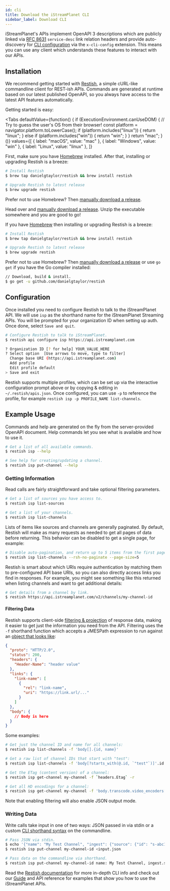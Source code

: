 ```yaml
---
id: cli
title: Download the iStreamPlanet CLI
sidebar_label: Download CLI
---
```



iStreamPlanet's APIs implement OpenAPI 3 descriptions which are publicly linked via [RFC 8631](https://tools.ietf.org/html/rfc8631) `service-desc` link relation headers and provide auto-discovery for [CLI configuration](https://rest.sh/#/openapi?id=autoconfiguration) via the `x-cli-config` extension. This means you can use any client which understands these features to interact with our APIs.

## Installation

We recommend getting started with [Restish](https://rest.sh/), a simple cURL-like commandline client for REST-ish APIs. Commands are generated at runtime based on our latest published OpenAPI, so you always have access to the latest API features automatically.

Getting started is easy:

<Tabs
  defaultValue={function() {
    if (ExecutionEnvironment.canUseDOM) {
      // Try to guess the user's OS from their browser!
      const platform = navigator.platform.toLowerCase();
      if (platform.includes("linux")) {
        return "linux";
      } else if (platform.includes("win")) {
        return "win";
      }
    }
    return "mac";
  }()}
  values={[
    { label: "macOS", value: "mac" },
    { label: "Windows", value: "win" },
    { label: "Linux", value: "linux" },
  ]}
>
  <TabItem value="mac">

First, make sure you have [Homebrew](https://brew.sh/) installed. After that, installing or upgrading Restish is a breeze:

```bash
# Install Restish
$ brew tap danielgtaylor/restish && brew install restish

# Upgrade Restish to latest release
$ brew upgrade restish
```

Prefer not to use Homebrew? Then [manually download a release](https://github.com/danielgtaylor/restish/releases/latest).

  </TabItem>
  <TabItem value="win">

Head over and [manually download a release](https://github.com/danielgtaylor/restish/releases/latest). Unzip the executable somewhere and you are good to go!

  </TabItem>
  <TabItem value="linux">

If you have [Homebrew](https://brew.sh/) then installing or upgrading Restish is a breeze:

```bash
# Install Restish
$ brew tap danielgtaylor/restish && brew install restish

# Upgrade Restish to latest release
$ brew upgrade restish
```

Prefer not to use Homebrew? Then [manually download a release](https://github.com/danielgtaylor/restish/releases/latest) or use `go get` if you have the Go compiler installed:

```bash
// Download, build & install.
$ go get -u github.com/danielgtaylor/restish
```

  </TabItem>
</Tabs>

## Configuration

Once installed you need to configure Restish to talk to the iStreamPlanet API. We will use `isp` as the shorthand name for the iStreamPlanet Streaming APIs. You will be prompted for your organization ID when setting up auth. Once done, select `Save and quit`.

```bash
# Configure Restish to talk to iStreamPlanet.
$ restish api configure isp https://api.istreamplanet.com

? Organization ID [? for help] YOUR_VALUE_HERE
? Select option  [Use arrows to move, type to filter]
  Change base URI (https://api.istreamplanet.com)
  Add profile
  Edit profile default
> Save and exit
```

Restish supports multiple profiles, which can be set up via the interactive configuration prompt above or by copying & editing in `~/.restish/apis.json`. Once configured, you can use `-p` to reference the profile, for example `restish isp -p PROFILE_NAME list-channels`.

## Example Usage

Commands and help are generated on the fly from the server-provided OpenAPI document. Help commands let you see what is available and how to use it.

```bash
# Get a list of all available commands.
$ restish isp --help

# See help for creating/updating a channel.
$ restish isp put-channel --help
```

### Getting Information

Read calls are fairly straightforward and take optional filtering parameters.

```bash
# Get a list of sources you have access to.
$ restish isp list-sources

# Get a list of your channels.
$ restish isp list-channels
```

Lists of items like sources and channels are generally paginated. By default, Restish will make as many requests as needed to get all pages of data before returning. This behavior can be disabled to get a single page, for example:

```bash
# Disable auto-pagination, and return up to 5 items from the first page.
$ restish isp list-channels --rsh-no-paginate --page-size=5
```

Restish is smart about which URIs require authentication by matching them to pre-configured API base URIs, so you can also directly access links you find in responses. For example, you might see something like this returned when listing channels and want to get additional details:

```bash
# Get details from a channel by link.
$ restish https://api.istreamplanet.com/v2/channels/my-channel-id
```

#### Filtering Data

Restish supports client-side [filtering & projection](https://rest.sh/#/output?id=filtering-amp-projection) of response data, making it easier to get just the information you need from the API. Filtering uses the `-f` shorthand function which accepts a JMESPath expression to run against an [object that looks like](https://rest.sh/#/output?id=response-structure):

```json
{
  "proto": "HTTP/2.0",
  "status": 200,
  "headers": {
    "Header-Name": "header value"
  },
  "links": {
    "link-name": [
      {
        "rel": "link-name",
        "uri": "https://link.url/..."
      }
    ]
  },
  "body": {
    // Body is here
  }
}
```

Some examples:

```bash
# Get just the channel ID and name for all channels:
$ restish isp list-channels -f 'body[].{id, name}'

# Get a raw list of channel IDs that start with "test":
$ restish isp list-channels -f 'body[?starts_with(@.id, `"test"`)]'.id -r

# Get the ETag (content version) of a channel:
$ restish isp get-channel my-channel -f `headers.Etag` -r

# Get all HD encodings for a channel:
$ restish isp get-channel my-channel -f 'body.transcode.video_encoders[?height >= `720`].{id, width, height, bit_rate}'
```

Note that enabling filtering will also enable JSON output mode.

### Writing Data

Write calls take input in one of two ways: JSON passed in via stdin or a custom [CLI shorthand syntax](https://rest.sh/#/shorthand) on the commandline.

```bash
# Pass JSON via stdin.
$ echo '{"name": "My Test Channel", "ingest": {"source": {"id": "s-abc123"}}}' >input.json
$ restish isp put-channel my-channel-id <input.json

# Pass data on the commandline via shorthand.
$ restish isp put-channel my-channel-id name: My Test Channel, ingest.source.id: s-abc123, ...
```

Read the [Restish documentation](https://rest.sh/) for more in-depth CLI info and check out our [Guide](/docs/guide/) and API reference for examples that show you how to use the iStreamPlanet APIs.
